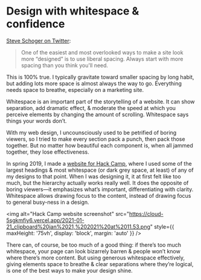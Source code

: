 # Design with whitespace & confidence

[Steve Schoger on Twitter](https://twitter.com/steveschoger/status/1351552879715344384?s=20):

> One of the easiest and most overlooked ways to make a site look more “designed” is to use liberal spacing. Always start with more spacing than you think you'll need.

‪This is 100% true. I typically gravitate toward smaller spacing by long habit, but adding lots more space is almost always the way to go. Everything needs space to breathe, especially on a marketing site.

Whitespace is an important part of the storytelling of a website. It can show separation, add dramatic effect, & moderate the speed at which you perceive elements by changing the amount of scrolling. Whitespace says things your words don’t.

With my web design, I uncounsciously used to be petrified of boring viewers, so I tried to make every section pack a punch, then pack those together. But no matter how beautiful each component is, when all jammed together, they lose effectiveness.

In spring 2019, I made a [website for Hack Camp](https://hackclub.lachlanjc.com/camp/), where I used some of the largest headings & most whitespace (or dark grey space, at least) of any of my designs to that point. When I was designing it, it at first felt like too much, but the hierarchy actually works really well. It does the opposite of boring viewers—it emphasizes what’s important, differentiating with clarity. Whitespace allows drawing focus to the content, instead of drawing focus to general busy-ness in a design.

<img alt="Hack Camp website screenshot" src="https://cloud-5sgkmfiy6.vercel.app/2021-01-21_clipboard%20jan%2021,%202021%20at%2011.53.png" style={{ maxHeight: '75vh', display: 'block', margin: 'auto' }} />

There can, of course, be too much of a good thing: if there’s too much whitespace, your page can look bizarrely barren & people won’t know where there’s more content. But using generous whitespace effectively, giving elements space to breathe & clear separations where they’re logical, is one of the best ways to make your design shine.
